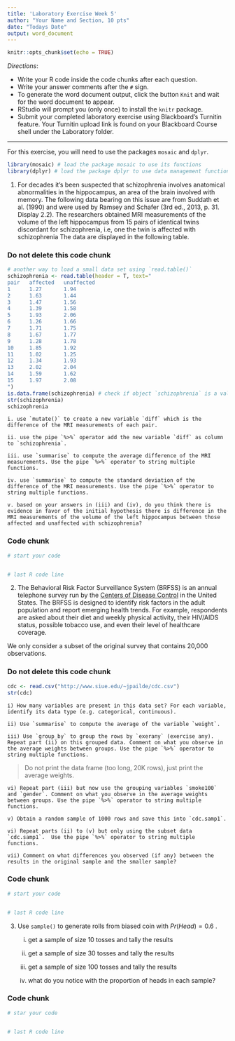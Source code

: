 ```yaml
---
title: 'Laboratory Exercise Week 5'
author: "Your Name and Section, 10 pts"
date: "Todays Date"
output: word_document
---
```


```r
knitr::opts_chunk$set(echo = TRUE)
```

*Directions*: 

* Write your R code inside the code chunks after each question.
* Write your answer comments after the `#` sign.
* To generate the word document output, click the button `Knit` and wait for the word document to appear.
* RStudio will prompt you (only once) to install the `knitr` package.
* Submit your completed laboratory exercise using Blackboard's Turnitin feature. Your Turnitin upload link is found on your Blackboard Course shell under the Laboratory folder.

***

For this exercise, you will need to use the packages `mosaic` and `dplyr`.

```r
library(mosaic) # load the package mosaic to use its functions
library(dplyr) # load the package dplyr to use data management functions
```


1. For decades it's been suspected that schizophrenia involves anatomical abnormalities in the hippocampus, an area of the brain involved with memory. The following data bearing on this issue are from Suddath et al. (1990) and were used by Ramsey and Schafer (3rd ed., 2013, p. 31. Display 2.2). The researchers obtained MRI measurements of the volume of the left hippocampus from 15 pairs of identical twins discordant for schizophrenia, i.e, one the twin is affected with schizophrenia The data are displayed in the following table. 

### Do not delete this code chunk
```r
# another way to load a small data set using `read.table()`
schizophrenia <- read.table(header = T, text="
pair   affected   unaffected
1      1.27       1.94
2      1.63       1.44
3      1.47       1.56
4      1.39       1.58
5      1.93       2.06
6      1.26       1.66
7      1.71       1.75
8      1.67       1.77
9      1.28       1.78
10     1.85       1.92
11     1.02       1.25
12     1.34       1.93
13     2.02       2.04
14     1.59       1.62
15     1.97       2.08
")
is.data.frame(schizophrenia) # check if object `schizophrenia` is a valid data frame
str(schizophrenia)
schizophrenia 
```


    i. use `mutate()` to create a new variable `diff` which is the difference of the MRI measurements of each pair. 
    
    ii. use the pipe `%>%` operator add the new variable `diff` as column to `schizophrenia`.  
    
    iii. use `summarise` to compute the average difference of the MRI measurements. Use the pipe `%>%` operator to string multiple functions.  
    
    iv. use `summarise` to compute the standard deviation of the difference of the MRI measurements. Use the pipe `%>%` operator to string multiple functions.  
    
    v. based on your answers in (iii) and (iv), do you think there is evidence in favor of the initial hypothesis there is difference in the MRI measurements of the volume of the left hippocampus between those affected and unaffected with schizophrenia?   
  
    
### Code chunk
```r
# start your code


# last R code line
```


2. The Behavioral Risk Factor Surveillance System (BRFSS) is an annual telephone survey run by the [Centers of Disease Control](http://www.cdc.gov/brfss) in the United States. The BRFSS is designed to identify risk factors in the adult population and report emerging health trends. For example, respondents are asked about their diet and weekly physical activity, their HIV/AIDS status, possible tobacco use, and even their level of healthcare coverage.

We only consider a subset of the original survey that contains 20,000 observations.

### Do not delete this code chunk
```r
cdc <- read.csv("http://www.siue.edu/~jpailde/cdc.csv")
str(cdc)
```

    i) How many variables are present in this data set? For each variable, identify its data type (e.g. categorical, continuous).  
    
    ii) Use `summarise` to compute the average of the variable `weight`.
    
    iii) Use `group_by` to group the rows by `exerany` (exercise any). Repeat part (ii) on this grouped data. Comment on what you observe in the average weights between groups. Use the pipe `%>%` operator to string multiple functions.   

> Do not print the data frame (too long, 20K rows), just print the average weights.   
    
    vi) Repeat part (iii) but now use the grouping variables `smoke100` and `gender`. Comment on what you observe in the average weights between groups. Use the pipe `%>%` operator to string multiple functions.  
    
    v) Obtain a random sample of 1000 rows and save this into `cdc.samp1`. 
    
    vi) Repeat parts (ii) to (v) but only using the subset data `cdc.samp1`.  Use the pipe `%>%` operator to string multiple functions.  
    
    vii) Comment on what differences you observed (if any) between the results in the original sample and the smaller sample?
    

### Code chunk
```r
# start your code


# last R code line
```



3. Use `sample()` to generate rolls from biased coin with $Pr(Head) = 0.6$ .

    i) get a sample of size 10 tosses and tally the results    
    
    ii) get a sample of size 30 tosses and tally the results     
    
    iii) get a sample of size 100 tosses and tally the results    
    
    iv) what do you notice with the proportion of heads in each sample?  
    
### Code chunk
```r
# star your code


# last R code line
```

